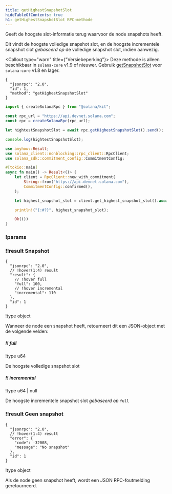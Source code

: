 ```yaml
---
title: getHighestSnapshotSlot
hideTableOfContents: true
h1: getHighestSnapshotSlot RPC-methode
---
```


Geeft de hoogste slot-informatie terug waarvoor de node snapshots heeft.

Dit vindt de hoogste volledige snapshot slot, en de hoogste incrementele
snapshot slot _gebaseerd op_ de volledige snapshot slot, indien aanwezig.

<Callout type="warn" title={"Versiebeperking"}>
  Deze methode is alleen beschikbaar in `solana-core` v1.9 of nieuwer. Gebruik
  [getSnapshotSlot](/docs/rpc/http/getsnapshotslot) voor `solana-core` v1.8 en
  lager.
</Callout>

<APIMethod>

```jsonc !!request curl
{
  "jsonrpc": "2.0",
  "id": 1,
  "method": "getHighestSnapshotSlot"
}
```

```ts !!request title="Kit"
import { createSolanaRpc } from "@solana/kit";

const rpc_url = "https://api.devnet.solana.com";
const rpc = createSolanaRpc(rpc_url);

let hightestSnapshotSlot = await rpc.getHighestSnapshotSlot().send();

console.log(hightestSnapshotSlot);
```

```rs !!request title="Rust"
use anyhow::Result;
use solana_client::nonblocking::rpc_client::RpcClient;
use solana_sdk::commitment_config::CommitmentConfig;

#[tokio::main]
async fn main() -> Result<()> {
    let client = RpcClient::new_with_commitment(
        String::from("https://api.devnet.solana.com"),
        CommitmentConfig::confirmed(),
    );

    let highest_snapshot_slot = client.get_highest_snapshot_slot().await?;

    println!("{:#?}", highest_snapshot_slot);

    Ok(())
}
```

### !params

### !!result Snapshot

```jsonc !response
{
  "jsonrpc": "2.0",
  // !hover(1:4) result
  "result": {
    // !hover full
    "full": 100,
    // !hover incremental
    "incremental": 110
  },
  "id": 1
}
```

!type object

Wanneer de node een snapshot heeft, retourneert dit een JSON-object met de
volgende velden:

##### !! full

!type u64

De hoogste volledige snapshot slot

##### !! incremental

!type u64 | null

De hoogste incrementele snapshot slot _gebaseerd op_ `full`

### !!result Geen snapshot

```jsonc !response
{
  "jsonrpc": "2.0",
  // !hover(1:4) result
  "error": {
    "code": -32008,
    "message": "No snapshot"
  },
  "id": 1
}
```

!type object

Als de node geen snapshot heeft, wordt een JSON RPC-foutmelding geretourneerd.

</APIMethod>
